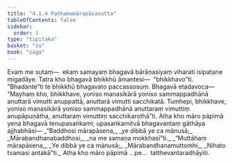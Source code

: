 ```yaml
---
title: "4.1.4 Paṭhamamārapāsasutta"
tableOfContents: false
sidebar:
  order: 5
type: "tipitaka"
basket: "su"
book: "saga"
---
```



<DynamicBreadcrumb />

<Division number="140" book="saga" bookNo="12" page="106">

<Paragraph number="783" book="saga">
Evaṃ me sutaṃ—  ekaṃ samayaṃ bhagavā bārāṇasiyaṃ viharati isipatane migadāye. Tatra kho bhagavā bhikkhū āmantesi—  “bhikkhavo”ti. “Bhadante”ti te bhikkhū bhagavato paccassosuṃ. Bhagavā etadavoca—
</Paragraph>

<Paragraph number="784" book="saga">
“Mayhaṃ kho, bhikkhave, yoniso manasikārā yoniso sammappadhānā anuttarā vimutti anuppattā, anuttarā vimutti sacchikatā. Tumhepi, bhikkhave, yoniso manasikārā yoniso sammappadhānā anuttaraṃ vimuttiṃ anupāpuṇātha, anuttaraṃ vimuttiṃ sacchikarothā”ti. Atha kho māro pāpimā yena bhagavā tenupasaṅkami; upasaṅkamitvā bhagavantaṃ gāthāya ajjhabhāsi—
</Paragraph>

<Paragraph number="785" type="verses" book="saga">
_“Baddhosi mārapāsena,_  
_ye dibbā ye ca mānusā;_  
_Mārabandhanabaddhosi,_  
_na me samaṇa mokkhasī”ti._  

</Paragraph>

<Paragraph number="786" type="verses" book="saga">
_“Muttāhaṃ mārapāsena,_  
_Ye dibbā ye ca mānusā;_  
_Mārabandhanamuttomhi,_  
_Nihato tvamasi antakā”ti._  

</Paragraph>

<Paragraph number="787" book="saga">
Atha kho māro pāpimā …pe…  tatthevantaradhāyīti.
</Paragraph>
</Division>